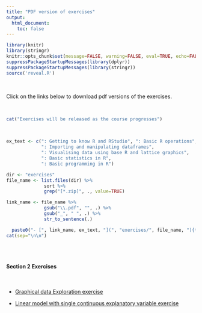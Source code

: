 ```yaml
---
title: "PDF version of exercises"
output: 
  html_document:
    toc: false
---
```


```r
library(knitr)
library(stringr)
knitr::opts_chunk$set(message=FALSE, warning=FALSE, eval=TRUE, echo=FALSE)
suppressPackageStartupMessages(library(dplyr))
suppressPackageStartupMessages(library(stringr))
source('reveal.R')
```

\  

Click on the links below to download pdf versions of the exercises. 

\  

```r
cat("Exercises will be released as the course progresses")
```

\  

```r
ex_text <- c(": Getting to know R and RStudio", ": Basic R operations", 
             ": Importing and manipulating dataframes", 
             ": Visualising data using base R and lattice graphics",
             ": Basic statistics in R", 
             ": Basic programming in R")

dir <- "exercises"
file_name <- list.files(dir) %>%
              sort %>% 
              grep("[*.zip]", ., value=TRUE)

link_name <- file_name %>%
              gsub("\\.pdf", "", .) %>%
              gsub("_", " ", .) %>%
              str_to_sentence(.)

  paste0("- [", link_name, ex_text, "](", "exercises/", file_name, "){target='_blank'}") %>%
cat(sep="\n\n")
              
```

\  

#### Section 2 Exercises

\  

 - [Graphical data Exploration exercise](./exercises/graphical_data_exploration_exercise.pdf)

 - [Linear model with single continuous explanatory variable exercise](./exercises/linear_model_1_exercise.pdf)